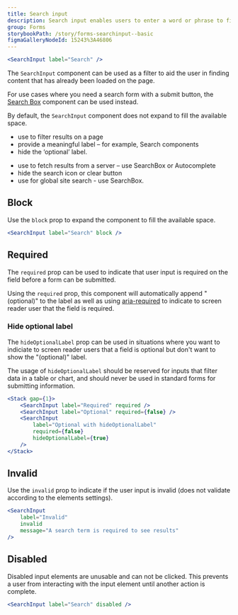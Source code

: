 ```yaml
---
title: Search input
description: Search input enables users to enter a word or phrase to find relevant content.
group: Forms
storybookPath: /story/forms-searchinput--basic
figmaGalleryNodeId: 15243%3A46806
---
```


```jsx live
<SearchInput label="Search" />
```

The `SearchInput` component can be used as a filter to aid the user in finding content that has already been loaded on the page.

For use cases where you need a search form with a submit button, the [Search Box](/components/search-box) component can be used instead.

By default, the `SearchInput` component does not expand to fill the available space.

<DoHeading />

- use to filter results on a page
- provide a meaningful label – for example, Search components
- hide the ‘optional’ label.

<DontHeading />

- use to fetch results from a server – use SearchBox or Autocomplete
- hide the search icon or clear button
- use for global site search - use SearchBox.

## Block

Use the `block` prop to expand the component to fill the available space.

```jsx live
<SearchInput label="Search" block />
```

## Required

The `required` prop can be used to indicate that user input is required on the field before a form can be submitted.

Using the `required` prop, this component will automatically append "(optional)" to the label as well as using [aria-required](https://developer.mozilla.org/en-US/docs/Web/Accessibility/ARIA/Attributes/aria-required) to indicate to screen reader user that the field is required.

### Hide optional label

The `hideOptionalLabel` prop can be used in situations where you want to indiciate to screen reader users that a field is optional but don't want to show the "(optional)" label.

The usage of `hideOptionalLabel` should be reserved for inputs that filter data in a table or chart, and should never be used in standard forms for submitting information.

```jsx live
<Stack gap={1}>
	<SearchInput label="Required" required />
	<SearchInput label="Optional" required={false} />
	<SearchInput
		label="Optional with hideOptionalLabel"
		required={false}
		hideOptionalLabel={true}
	/>
</Stack>
```

## Invalid

Use the `invalid` prop to indicate if the user input is invalid (does not validate according to the elements settings).

```jsx live
<SearchInput
	label="Invalid"
	invalid
	message="A search term is required to see results"
/>
```

## Disabled

Disabled input elements are unusable and can not be clicked. This prevents a user from interacting with the input element until another action is complete.

```jsx live
<SearchInput label="Search" disabled />
```
